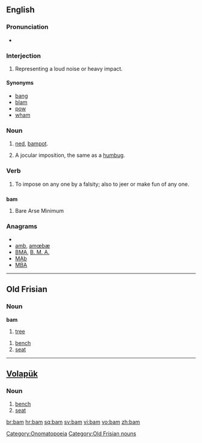 {{also|-bam|BAM|ват}}
==English==

===Pronunciation===
* {{rhymes|æm}}

===Interjection===
{{en-intj}}

# Representing a loud noise or heavy impact.

====Synonyms====
* [[bang]]
* [[blam]]
* [[pow]]
* [[wham]]

===Noun===
{{en-noun}}

# {{context|Scottish English|slang}} [[ned]], [[bampot]].
# {{1811}} A jocular imposition, the same as a [[humbug]].

===Verb===
{{en-verb|bams|bamming|bammed|bammed}}

# {{1811}} To impose on any one by a falsity; also to jeer or make fun of any one.

==={{acronym}}===
'''bam'''

# Bare Arse Minimum

===Anagrams===
* {{alphagram|[[ABM#English|ABM]]}}
* [[amb#English|amb]], [[amœbæ#English|amœbæ]]
* [[BMA#English|BMA]], [[B. M. A.#English|B. M. A.]]
* [[MAb#English|MAb]]
* [[MBA#English|MBA]]

[[Category:Onomatopoeia]]

----

==Old Frisian==

===Noun===
'''bam'''

# [[tree]]

# [[bench]]
# [[seat]]

[[Category:Old Frisian nouns]]

----

==[[Volapük]]==

===Noun===
{{infl|vo|noun}}

# [[bench]]
# [[seat]]

[[br:bam]]
[[hr:bam]]
[[sq:bam]]
[[sv:bam]]
[[vi:bam]]
[[vo:bam]]
[[zh:bam]]